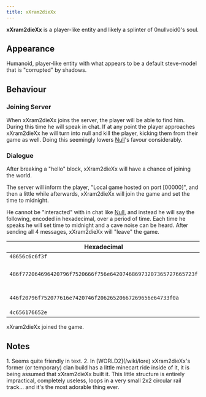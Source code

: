 ```yaml
---
title: xXram2dieXx
---
```



**xXram2dieXx** is a player-like entity and likely a splinter of
0nullvoid0's soul.

## Appearance

Humanoid, player-like entity with what appears to be a default
steve-model that is "corrupted" by shadows.

## Behaviour

### Joining Server

When xXram2dieXx joins the server, the player will be able to find him.
During this time he will speak in chat. If at any point the player
approaches xXram2dieXx he will turn into null and kill the player,
kicking them from their game as well. Doing this seemingly lowers
[Null](/wiki/entities/null)'s favour considerably.

### Dialogue

After breaking a "hello" block, xXram2dieXx will have a chance of joining
the world.

The server will inform the player, "Local game hosted on port [00000]", and
then a little while afterwards, xXram2dieXx will join the game and set
the time to midnight.

He cannot be "interacted" with in chat like [Null](/wiki/entities/null), and
instead he will say the following, encoded in hexadecimal, over a period of time.
Each time he speaks he will set time to midnight and a cave noise can be heard.
After sending all 4 messages, xXram2dieXx will "leave" the game.

| Hexadecimal                                                    | Translation                      |
| -------------------------------------------------------------- | -------------------------------- |
| `48656c6c6f3f`                                                 | `Hello?`                         |
| `486f772064696420796f7520666f756e642074686973207365727665723f` | `How did you found this server?` |
| `446f20796f752077616e7420746f20626520667269656e64733f0a`       | `Do you want to be friends?`     |
| `4c656176652e`                                                 | `Leave.`                         |

xXram2dieXx joined the game.

## Notes

<Steps>
    1. Seems quite friendly in text. 2. In [WORLD2](/wiki/lore) xXram2dieXx's
    former (or temporary) clan build has a little minecart ride inside of it, it
    is being assumed that xXram2dieXx built it. This little structure is
    entirely impractical, completely useless, loops in a very small 2x2 circular
    rail track... and it's the most adorable thing ever.
</Steps>
